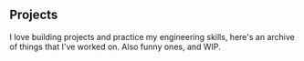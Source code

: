 
## Projects

I love building projects and practice my engineering skills, here's an archive of things that I've worked on. Also funny ones, and WIP.

<ContentList listType='projects' disabled />

